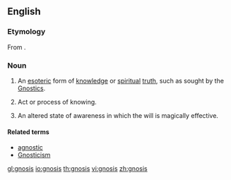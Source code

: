 ==English==

===Etymology===
From {{etyl|grc}} {{term|lang=grc|sc=polytonic|γνῶσις|tr=gnósis||knowledge}}.

===Noun===
{{wikipedia}}
{{en-noun|gnoses}}

# {{gnosticism}} An [[esoteric]] form of [[knowledge]] or [[spiritual]] [[truth]], such as sought by the [[Gnostic]]s.
# Act or process of knowing.
# {{occult}} An altered state of awareness in which the will is magically effective.

====Related terms====
* [[agnostic]]
* [[Gnosticism]]

[[gl:gnosis]]
[[io:gnosis]]
[[th:gnosis]]
[[vi:gnosis]]
[[zh:gnosis]]